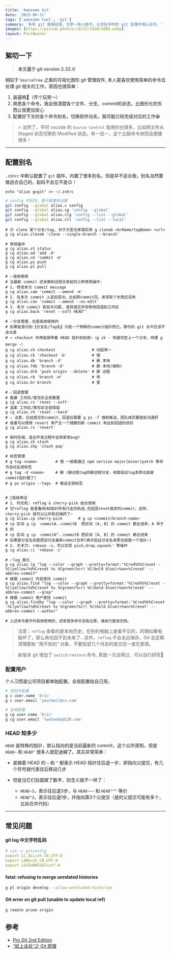 ```yaml
---
title: 'Awesome Git'
date: '2025-06-11'
tags: ['awesome tool', 'git']
summary: '多年 git 使用经验，分享一些小技巧，让你在平时的 git 处理中得心应手。'
images: [https://picsum.photos/id/23/1920/1080.webp]
layout: PostBanner
---
```


## 絮叨一下

> **本文基于 git version 2.32.0**

相较于 `SourceTree` 之类的可视化图形 git 管理软件, 本人更喜欢使用简单的命令去处理 git 相关的工作，原因也很简单：

1. 装逼嘛🐶（开个玩笑～）
2. 熟悉各个命令，我会很清楚各个文件、分支、commit的状态，比图形化的东西让我更加安心
3. 配置好下文的各个命令别名，切换软件功夫，我可能已经完成对应的工作😁

> 🔥 当然了，平时 vscode 的 `Source Control` 我用的也很多，比如把文件从 Staged 状态切换到 Modified 状态。有一说一，这个比敲命令快而且便捷很多！

---

## 配置别名

`.zshrc` 中默认配置了 `git` 插件，内置了很多别名，但是并不适合我，别名当然要做适合自己的，起码不会忘不是😌！

```sh:先配置下git命令的别名
echo "alias g=git" >> ~/.zshrc
```

```sh
# config 的别名，便于配置和设置
git config --global alias.c config
git config --global alias.cg 'config --global'
git config --global alias.clg 'config --list --global'
git config --global alias.cll 'config --list --local'
```

```sh:自定义别名，复制到terminal跑一下即可
# 只 clone 某个分支/tag, 对于大型仓库很实用 g cloneb <brName/tagName> <url>
g cg alias.cloneb 'clone --single-branch --branch'

# 常规操作
g cg alias.st status
g cg alias.ad 'add -A'
g cg alias.cm 'commit -m'
g cg alias.ps push
g cg alias.pl pull

# ✅高频使用
# 当最新 commit 还未推到远程仓库前的三种常用操作:
# 1. 修改本次 commit message
g cg alias.cam 'commit --amend -m'
# 2. 在本次 commit 上追加变动，比如刚commit完，发现有个东西还没改
g cg alias.can 'commit --amend --no-edit'
# 3. 本次 commit 有些许问题, 放弃提交并将修改回退到工作区
g cg alias.back 'reset --soft HEAD^'

# ✅分支管理，也是高频使用的
# 如果能意识到【分支名/Tag名】只是一个特殊的commit指针而已，那你的 git 水平应该不会太差
# ⭐️ checkout 作用就是带着 HEAD 指针到处跑~（g ck - 快速切至上一个分支，同理 g merge -）
g cg alias.ck checkout                # 动起来～
g cg alias.cb 'checkout -b'           # 增
g cg alias.db 'branch -d'             # 删 本地
g cg alias.fdb 'branch -D'            # 删 本地(强制)
g cg alias.drb 'push origin --delete' # 删 远程
g cg alias.rb 'branch -m'             # 改
g cg alias.br branch                  # 查

# ✅回退管理
# 粗暴 工作区/暂存区全部重置
g cg alias.rs 'reset --soft'
# 温柔 工作区/暂存区全部保留
g cg alias.rh 'reset --hard'
# ⚠️ 注意，已经提交的commit，回退后需要 g ps -f 强制推送，团队成员要提前沟通好
# 或者可以使用 revert 来产生一个镜像的新 commit 来达到回退的目的
g cg alias.rv 'revert'

# 临时存储，适合开发过程中去修紧急bug‼️
g cg alias.sh stash
g cg alias.shp 'stash pop'

# 标签管理
# g tag <name>        # 增 一般都通过 npm version major|minor|patch 等命令自动生成标签
# g tag -d <name>     # 删 (删远程tag同删远程分支，侧面验证tag本质也就是commit指针罢了)
# g ps origin --tags  # 推送全部标签


# 🔨高级用法
# 1. 时光机: reflog & cherry-pick 结合使用
# 🐮reflog 能查看HEAD指针所有行走的轨迹,包括因reset舍弃的commit，这样，cherry-pick 就可以让你有后悔药了~
g cg alias.cp cherry-pick       # g cp <commit/branch-name>
# cp 区间 g cp  commitA..commitB  把区间 (A, B] 的 commit 都合进来，A 早于 B 的
# cp 区间 g cp  commitA^..commitB 把区间 [A, B] 的 commit 都合进来
# 如果是分支名则是把该分支最新commit合并(再次验证分支名本质也就是一个指针~)
# 2. 手术刀: rebase -i，可以实现 pick,drop,squash✅ 等操作
g cg alias.ri 'rebase -i'

# ✅log 美化
g cg alias.lg "log --color --graph --pretty=format:'%Cred%h%Creset -%C(yellow)%d%Creset %s %Cgreen(%cr) %C(bold blue)<%an>%Creset' --abbrev-commit"
# 根据 commit 内容查找 commit
g cg alias.find "log --color --graph --pretty=format:'%Cred%h%Creset -%C(yellow)%d%Creset %s %Cgreen(%cr) %C(bold blue)<%an>%Creset' --abbrev-commit --grep"
# 根据 commit 用户查找 commit
g cg alias.findby "log --color --graph --pretty=format:'%Cred%h%Creset -%C(yellow)%d%Creset %s %Cgreen(%cr) %C(bold blue)<%an>%Creset' --abbrev-commit --author"

# 上述命令是平时高频使用的，还有很多命令没有记录，请自行查阅文档。
```

> 注意：`reflog` 查看的是本地历史，在别的电脑上是看不见的，同理如果电脑坏了，那么再也回不到未来了...另外，`reflog` 不会永远保存，Git 会定期清理那些 “用不到的” 对象，不要指望几个月前的提交还一直在那里。

> 新版本 git 增加了 `switch/restore` 命令, 真就一次没用过，可以自行研究🧐

### 配置用户

个人习惯是公司项目都单独配置，全局配置给自己用。

```sh
# 项目中配置
g c user.name 'Eric'
g c user.email 'yourmail@xx.com'

# 全局配置
g cg user.name 'Eric'
g cg user.email 'twotwoba@126.com'
```

### HEAD 知多少

`HEAD` 是特殊的指针，默认指向的是当前最新的 commit，这个众所周知，但是 `HEAD~` 和 `HEAD^` 很多人就犯迷糊了。其实非常简单：

- 紧跟着 HEAD 的 `~` 和 `^` 都表示 HEAD 指针往后退一步，即指向父提交，有几个符号就代表往后移动几步
- 但是当它们后面跟了数字，则含义就不一样了：

    - `HEAD~3`，表示往后退3步，与 `HEAD~~~` 和 `HEAD^^^` 等价
    - `HEAD^3`，表示往后退1步，并指向第3个父提交（是的父提交可能有多个，比如合并代码）

---

## 常见问题

#### git log 中文字符乱码

```yml
# vim ~/.gitconfig
export LC_ALL=zh_CN.UTF-8
export LANG=zh_CN.UTF-8
export LESSHARESET=utf-8
```

#### fatal: refusing to merge unrelated histories

```sh {lineNos=false}
g pl origin develop --allow-unrelated-histories
```

#### Git error on git pull (unable to update local ref)

```sh
g remote prune origin
```

## 参考

- [Pro Git 2nd Edition](https://git-scm.com)
- [“纸上谈兵”之 Git 原理](https://mp.weixin.qq.com/s/FSBEM2GqhpVJ6yw9FkxnGA)
